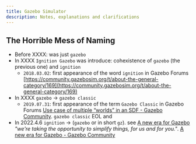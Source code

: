```yaml
---
title: Gazebo Simulator
description: Notes, explanations and clarifications
---
```


## The Horrible Mess of Naming

- Before XXXX: was just `gazebo`
- In XXXX `Ignition Gazebo` was introduce: cohexistence of `gazebo` (the previous one) and `ignition`
    - `2018.03.02`: first appearance of the word `ignition` in Gazebo Forums [https://community.gazebosim.org/t/about-the-general-category/169](https://community.gazebosim.org/t/about-the-general-category/169)
- In XXXX `gazebo` -> `gazebo classic`
    - `2019.07.31`: first appearance of the term `Gazebo Classic` in Gazebo Forums [Use case of multiple “worlds” in an SDF - Gazebo Community](https://community.gazebosim.org/t/use-case-of-multiple-worlds-in-an-sdf/375/2).
`gazebo classic` EOL and 
- In 2022.4.6 `ignition` -> (`gazebo` or in short `gz`). see [A new era for Gazebo](https://www.openrobotics.org/blog/2022/4/6/a-new-era-for-gazebo) *"we're taking the opportunity to simplify things, for us and for you."*. [A new era for Gazebo - Gazebo Community](https://community.gazebosim.org/t/a-new-era-for-gazebo/1356)
